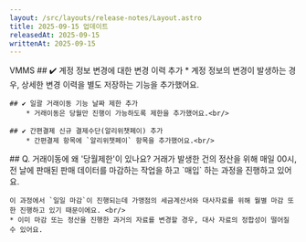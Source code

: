 ```yaml
---
layout: /src/layouts/release-notes/Layout.astro
title: 2025-09-15 업데이트
releasedAt: 2025-09-15
writtenAt: 2025-09-15
---
```



<Frame>
    <Badge style={'web'}>VMMS</Badge>
    ## ✔️ 계정 정보 변경에 대한 변경 이력 추가
    * 계정 정보의 변경이 발생하는 경우, 상세한 변경 이력을 별도 저장하는 기능을 추가했어요.<br/>

    ## ✔️ 일괄 거래이동 기능 날짜 제한 추가
        * 거래이동은 당월만 진행이 가능하도록 제한을 추가했어요.<br/>

    ## ✔️ 간편결제 신규 결제수단(알리위챗페이) 추가
        * 간편결제 항목에 `알리위챗페이` 항목을 추가했어요.<br/>
</Frame>
<Frame>
    ## Q. 거래이동에 왜 '당월제한'이 있나요?
    거래가 발생한 건의 정산을 위해 매일 00시, 전 날에 판매된 판매 데이터를 마감하는 작업을 하고 `매입` 하는 과정을 진행하고 있어요.

    이 과정에서 `일일 마감`이 진행되는데 가맹점의 세금계산서와 대사자료를 위해 월별 마감 또한 진행하고 있기 때문이에요. <br/>
    * 이미 마감 또는 정산을 진행한 과거의 자료를 변경할 경우, 대사 자료의 정합성이 떨어질 수 있어요.

</Frame>
